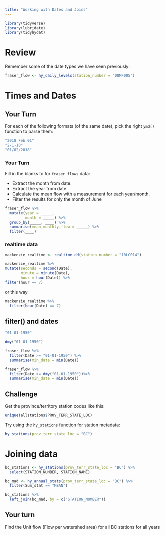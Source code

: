 ```yaml
---
title: "Working with Dates and Joins"
---
```


<!-- 
This file Creative Commons Attribution 4.0 International License. 
See details at https://github.com/hadley/data-science-in-tidyverse 
-->


```r
library(tidyverse)
library(lubridate)
library(tidyhydat)
```

# Review
Remember some of the date types we have seen previously:

```r
fraser_flow <- hy_daily_levels(station_number = "08MF005")
```

# Times and Dates
## Your Turn 

For each of the following formats (of the same date), pick the right `ymd()` function to parse them:

```r
"2018 Feb 01"
"2-1-18"
"01/02/2018"
```

### Your Turn 

Fill in the blanks to for `fraser_flows` data:

- Extract the month from date.
- Extract the year from date.
- Calculate the mean flow with a measurement for each year/month.
- Filter the results for only the month of June


```r
fraser_flow %>%
  mutate(year = _____,
         month = _____) %>%
  group_by(_____, ____) %>%
  summarise(mean_monthly_flow = _____) %>%
  filter(____)
```

### realtime data
```r
mackenzie_realtime <- realtime_dd(station_number = "10LC014")

mackenzie_realtime %>% 
mutate(seconds = second(Date), 
       minute = minute(Date),
       hour = hour(Date)) %>%   
filter(hour == 7)
```

or this way

```r
mackenzie_realtime %>% 
  filter(hour(Date) == 7) 
```

## filter() and dates
```r
"01-01-1950"

dmy("01-01-1950")
```


```r
fraser_flow %>%
  filter(Date >= "01-01-1950") %>%
  summarise(min_date = min(Date))
```

```r
fraser_flow %>%
  filter(Date >= dmy("01-01-1950"))%>%
  summarise(min_date = min(Date))
```


## Challenge

Get the province/territory station codes like this:
```r
unique(allstations$PROV_TERR_STATE_LOC)
```

Try using the `hy_stations` function for station metadata:
```r
hy_stations(prov_terr_state_loc = "BC")
```


# Joining data
```r
bc_stations <- hy_stations(prov_terr_state_loc = "BC") %>%
  select(STATION_NUMBER, STATION_NAME)

bc_mad <- hy_annual_stats(prov_terr_state_loc = "BC") %>%
  filter(Sum_stat == "MEAN")

bc_stations %>%
  left_join(bc_mad, by = c("STATION_NUMBER"))
```



## Your turn

Find the Unit flow (Flow per watershed area) for all BC stations for all years

```r

```

